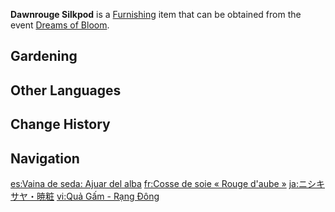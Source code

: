 {{Furnishing Infobox
|id             = 373807
|image          = Item Dawnrouge Silkpod.png
|category       = Dreambloom
|quality        = 3
|description    = A Silkpod whose flowers almost seem perpetually bathed in dawn's first light. Don't fret, however: this flower's bloom will last much longer than a single dawn, so you can admire it at your leisure.
|source1        = [[Dreams of Bloom]]
|event          = Dreams of Bloom
}}
'''Dawnrouge Silkpod''' is a [[Furnishing]] item that can be obtained from the event [[Dreams of Bloom]].

==Gardening==
{{Recipe
|type = Luxuriant Glebe
|time = 10min
|Dreambloom: Silkpod Seed = 1
|sort = Dreambloom: Silkpod Seed
}}

==Other Languages==
{{Other Languages
|default_hidden = 1
|en      = Dawnrouge Silkpod
|zhs     = 绣荚・晓妆
|zhs_rm  = Xiùjiá - Xiǎo Zhuāng
|zht     = 繡莢・曉妝
|zht_rm  = Xiùjiá - Xiǎo Zhuāng
|ja      = ニシキサヤ・暁粧
|ja_rm   = Nishiki-saya - Gyoushou{{Assumed}}
|ko      = 유홍초・새벽빛
|es      = Vaina de seda: Ajuar del alba
|fr      = Cosse de soie «&nbsp;Rouge d'aube&nbsp;»
|ru      = Гортензия: Шёлковый стручок
|th      = Silkpod - แต้มแสงอรุณ
|th_rm   = 
|vi      = Quả Gấm - Rạng Đông
|de      = Morgenrote Seidenschote
|id      = Dawnrouge Silkpod
|pt      = Rosa-de-gueldres Madrugada Carmesim
|tr      = Şafak Kızılı İpekkoza
|it      = Parsonsia dell'aurora
}}

==Change History==
{{Change History|2.2}}

==Navigation==
{{Furnishing Navbox/Subsystems|curio}}

[[es:Vaina de seda: Ajuar del alba]]
[[fr:Cosse de soie « Rouge d'aube »]]
[[ja:ニシキサヤ・暁粧]]
[[vi:Quả Gấm - Rạng Đông]]
